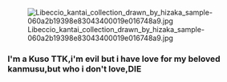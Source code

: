 [[File:Libeccio_kantai_collection_drawn_by_hizaka_sample-060a2b19398e83043400019e016748a9.jpg|thumb]]

===I'm a Kuso TTK,i'm evil but i have love for my beloved kanmusu,but who i don't love,DIE===